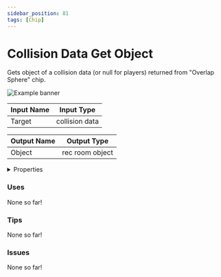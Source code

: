 ```yaml
---
sidebar_position: 81
tags: [Chip]
---
```


# Collision Data Get Object

Gets object of a collision data (or null for players) returned from "Overlap Sphere" chip.



![Example banner](./assets/8c8931da-1a8e-4164-a3a5-0f68db8cafb5.svg)

| Input Name | Input Type |
|-----------|-----------|
| Target | collision data |

| Output Name | Output Type |
|-----------|-----------|
| Object | rec room object |


<details>
  <summary>Properties</summary>
  <div>
    <div>
    <table>
      <thead>
        <tr>
          <th>Is beta required?</th>
          <th>❌</th>
        </tr>
        <tr>
          <th>Is this chip a trolling risk?</th>
          <th>❌</th>
        </tr>
        <tr>
          <th>Chip UUPD</th>
          <th>._uuid</th>
        </tr>
      </thead>
    </table>
    </div>
  </div>
</details>

### Uses

None so far!

### Tips

None so far!

### Issues

None so far!